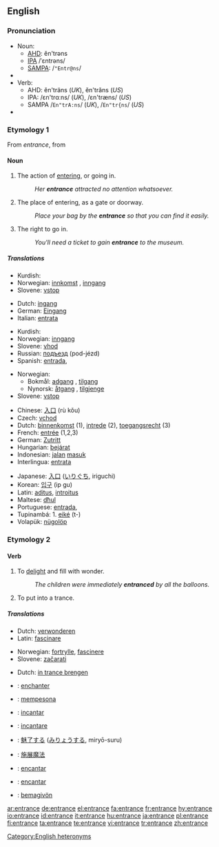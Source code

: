 {{wikipedia|dab=entrance}}
==English==

===Pronunciation===
*Noun:
**[[AHD]]: ĕn'trəns
**[[IPA]] /ˈɛntrəns/
**[[SAMPA]]: /<tt>"Entr@ns</tt>/
*{{audio|en-us-entrance-noun.ogg|Audio (US)}}
*Verb:
**AHD: ĕn'träns (''UK''), ĕn'trăns (''US'')
**IPA: /εn'trɑːns/ (''UK''), /εn'træns/ (''US'')
**SAMPA /<tt>En"trA:ns</tt>/ (''UK''), /<tt>En"tr{ns</tt>/ (''US'')
*{{audio|en-us-entrance-verb.ogg|Audio (US)}}

===Etymology 1===
From {{MF.}} ''entrance'', from {{suffix|entrer|ance}}

====Noun====
{{en-noun|-|s}}

# {{countable}} The action of [[entering]], or going in.
#:''Her '''entrance''' attracted no attention whatsoever.''
# {{countable}} The place of entering, as a gate or doorway.
#:''Place your bag by the '''entrance''' so that you can find it easily.''
# {{uncountable}} The right to go in.
#:''You'll need a ticket to gain '''entrance''' to the museum.''

=====Translations=====
{{trans-top|The action of entering, or going in}}
{{trans-mid}}
*Kurdish: {{KUchar|[[چونه‌ژوره‌وه‌]]}}
*Norwegian: [[innkomst]] {{m}}, [[inngang]] {{m}}
*Slovene: [[vstop]] {{m}}
{{trans-bottom}}

{{trans-top|The place of entering, as a gate or doorway}}
*Dutch: [[ingang]] {{m}}
*German: [[Eingang]] {{m}}
*Italian: [[entrata]] {{f}}
{{trans-mid}}
*Kurdish: {{KUchar|[[قاپی]]}}
*Norwegian: [[inngang]] {{m}}
*Slovene: [[vhod]] {{m}}
*Russian: [[подъезд]] (pod-jézd) {{m}}
*Spanish: [[entrada]], {{f}}

{{trans-bottom}}

{{trans-top|The right to go in}}
{{trans-mid}}
*Norwegian:
**Bokmål: [[adgang]] {{m}}, [[tilgang]] {{m}}
**Nynorsk: [[åtgang]] {{m}}, [[tilgjenge]] {{n}}
*Slovene: [[vstop]] {{m}}
{{trans-bottom}}

{{checktrans}}
{{trans-top|Translations to be categorized}}
*Chinese: [[入口]] (rù kǒu)
*Czech: [[vchod]]
*Dutch: [[binnenkomst]] {{f}} (1), [[intrede]] {{f}} (2), [[toegangsrecht]] {{n}} (3)
*French: [[entrée]] {{f}} (1,2,3)
*German: [[Zutritt]] {{m}}
*Hungarian: [[bejárat]]
*Indonesian: [[jalan]] [[masuk]]
*Interlingua: [[entrata]]
{{trans-mid}}
*Japanese: [[入口]] ([[いりぐち]], iriguchi)
*Korean: [[입구]] (ip gu)
*Latin: [[aditus]], [[introitus]]
*Maltese: [[dħul]]
*Portuguese: [[entrada]], {{f}}
*Tupinambá: 1. [[eiké]] (t-)
*Volapük: [[nügolöp]]
{{trans-bottom}}

===Etymology 2===
{{en-|trance}}

====Verb====
{{en-verb|entranc|ing}}

# {{transitive}} To [[delight]] and fill with wonder.
#:''The children were immediately '''entranced''' by all the balloons.''
# {{transitive}} To put into a trance.

=====Translations=====
{{trans-top|To delight}}
*Dutch: [[verwonderen]]
*Latin: [[fascinare]]
{{trans-mid}}
*Norwegian: [[fortrylle]], [[fascinere]]
*Slovene: [[začarati]]
{{trans-bottom}}

{{trans-top|To put into trance}}
*Dutch: [[in trance brengen]]
{{trans-mid}}
{{trans-bottom}}

{{checktrans}}
*{{ttbc|French}}: [[enchanter]]
*{{ttbc|Indonesian}}: [[pesona|mempesona]]
*{{ttbc|Interlingua}}: [[incantar]]
*{{ttbc|Italian}}: [[incantare]]
*{{ttbc|Japanese}}: [[魅了|魅了する]] ([[みりょう|みりょうする]], miryō-suru)
*{{ttbc|Mandarin Chinese}}: [[施展魔法]]
*{{ttbc|Portuguese}}: [[encantar]]
*{{ttbc|Spanish}}: [[encantar]]
*{{ttbc|Volapük}}: [[bemagivön]]

[[Category:English heteronyms]]

[[ar:entrance]]
[[de:entrance]]
[[el:entrance]]
[[fa:entrance]]
[[fr:entrance]]
[[hy:entrance]]
[[io:entrance]]
[[id:entrance]]
[[it:entrance]]
[[hu:entrance]]
[[ja:entrance]]
[[pl:entrance]]
[[fi:entrance]]
[[ta:entrance]]
[[te:entrance]]
[[vi:entrance]]
[[tr:entrance]]
[[zh:entrance]]